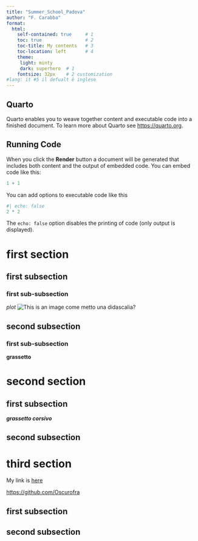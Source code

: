 ```yaml
---
title: "Summer_School_Padova"
author: "F. Carabba"
format: 
  html:
    self-contained: true     # 1
    toc: true                # 2   
    toc-title: My contents   # 3
    toc-location: left       # 4
    theme:
     light: minty
     dark: superhero  # 1
    fontsize: 32px    # 2 customization
#lang: it #5 il defualt è inglese
---
```


## Quarto

Quarto enables you to weave together content and executable code into a finished document. To learn more about Quarto see <https://quarto.org>.

## Running Code

When you click the **Render** button a document will be generated that includes both content and the output of embedded code. You can embed code like this:

```r
1 + 1
```

You can add options to executable code like this 

```r
#| echo: false
2 * 2
```

The `echo: false` option disables the printing of code (only output is displayed).

# first section

## first subsection

### first sub-subsection

*plot* ![This is an image](Picture/plot1.png) 
come metto una didascalia?

## second subsection

### first sub-subsection

**grassetto**

# second section

## first subsection

***grassetto corsivo***

## second subsection

# third section

My link is [here](https://github.com/Oscurofra)

<https://github.com/Oscurofra>

## first subsection

## second subsection
